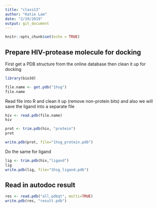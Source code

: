 ```yaml
---
title: "class13"
author: "Katie Lam"
date: "2/19/2019"
output: git_document
---
```


```r
knitr::opts_chunk$set(echo = TRUE)
```

## Prepare HIV-protease molecule for docking

First get a PDB structure from the online database then clean it up for docking

```r
library(bio3d)
```

```r
file.name <- get.pdb("1hsg")
file.name
```

Read file into R and clean it up (remove non-protein bits) and also we will save the ligand into a separate file

```r
hiv <- read.pdb(file.name)
hiv
```

```r
prot <- trim.pdb(hiv, "protein")
prot
```

```r
write.pdb(prot, file="1hsg_protein.pdb")
```

Do the same for ligand

```r
lig <- trim.pdb(hiv,"ligand")
lig
write.pdb(lig, file="1hsg_ligand.pdb")
```


## Read in autodoc result

```r
res <- read.pdb("all.pdbqt", multi=TRUE)
write.pdb(res, "result.pdb")
```


